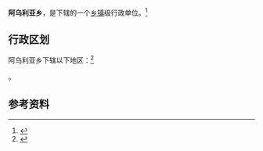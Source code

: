 {{中国乡级行政区|65/40/21/214/000}}

'''阿乌利亚乡'''，是{{PRC admin/fullname|65/40/21/214/000|3}}下辖的一个[[乡镇|乡镇]]级行政单位。<ref>{{PRC admin/ref sgc|{{PRC admin/parent|65/40/21/214/000}}}}</ref>

== 行政区划 ==

阿乌利亚乡下辖以下地区：<ref>{{PRC admin/ref sgc|65/40/21/214/000}}</ref>

{{PRC admin/children|65/40/21/214/000}}。

== 参考资料 ==

{{reflist}}

{{行政区划小作品}}
{{PRC admin/navcat|65/40/21/214/000}}